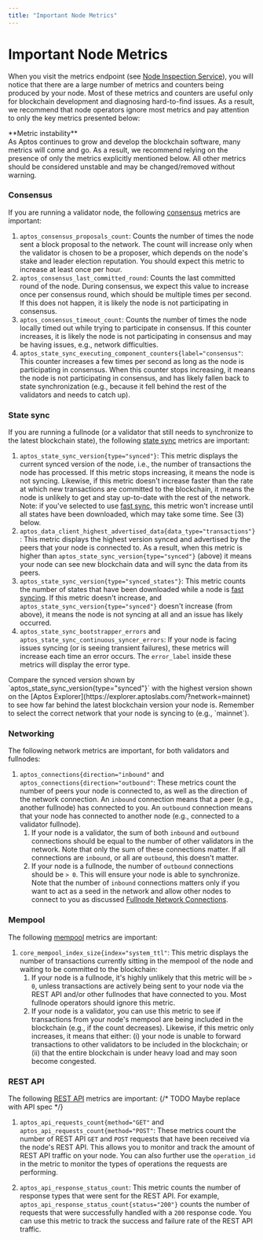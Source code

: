 ```yaml
---
title: "Important Node Metrics"
---
```



# Important Node Metrics

When you visit the metrics endpoint (see [Node Inspection Service](./node-inspection-service.mdx)), you will notice that
there are a large number of metrics and counters being produced by your node. Most of these metrics and counters are
useful only for blockchain development and diagnosing hard-to-find issues. As a result, we recommend that node
operators ignore most metrics and pay attention to only the key metrics presented below:

<Callout type="info">
**Metric instability**<br />
As Aptos continues to grow and develop the blockchain software, many metrics will come and go.
As a result, we recommend relying on the presence of only the metrics explicitly mentioned below.
All other metrics should be considered unstable and may be changed/removed without warning.
</Callout>

### Consensus

If you are running a validator node, the following
[consensus](../../blockchain/learn-about-aptos/blockchain.mdx#consensus) metrics are important:

1. `aptos_consensus_proposals_count`: Counts the number of times the node sent a block
   proposal to the network. The count will increase only when the validator is chosen to be a proposer,
   which depends on the node's stake and leader election reputation. You should expect this metric to
   increase at least once per hour.
2. `aptos_consensus_last_committed_round`: Counts the last committed round of the node.
   During consensus, we expect this value to increase once per consensus round, which should be multiple
   times per second. If this does not happen, it is likely the node is not participating in consensus.
3. `aptos_consensus_timeout_count`: Counts the number of times the node locally timed out while trying
   to participate in consensus. If this counter increases, it is likely the node is not participating
   in consensus and may be having issues, e.g., network difficulties.
4. `aptos_state_sync_executing_component_counters{label="consensus"`: This counter increases
   a few times per second as long as the node is participating in consensus. When this counter stops
   increasing, it means the node is not participating in consensus, and has likely fallen back to state
   synchronization (e.g., because it fell behind the rest of the validators and needs to catch up).

### State sync

If you are running a fullnode (or a validator that still needs to synchronize to the latest blockchain
state), the following [state sync](../../nodes/configure/state-sync.mdx) metrics are important:

1. `aptos_state_sync_version{type="synced"}`: This metric displays the current synced version of the node,
   i.e., the number of transactions the node has processed. If this metric stops increasing, it means the
   node is not syncing. Likewise, if this metric doesn't increase faster than the rate at which new transactions
   are committed to the blockchain, it means the node is unlikely to get and stay up-to-date with the rest of
   the network. Note: if you've selected to use [fast sync](../../nodes/configure/state-sync.mdx#fast-syncing),
   this metric won't increase until all states have been downloaded, which may take some time. See (3) below.
2. `aptos_data_client_highest_advertised_data{data_type="transactions"}`: This metric displays the highest
   version synced and advertised by the peers that your node is connected to. As a result, when this metric is
   higher than `aptos_state_sync_version{type="synced"}` (above) it means your node can see new blockchain data and
   will sync the data from its peers.
3. `aptos_state_sync_version{type="synced_states"}`: This metric counts the number of states that have been
   downloaded while a node is [fast syncing](../../nodes/configure/state-sync.mdx#fast-syncing). If this metric doesn't increase,
   and `aptos_state_sync_version{type="synced"}` doesn't increase (from above), it means the node is not syncing
   at all and an issue has likely occurred.
4. `aptos_state_sync_bootstrapper_errors` and `aptos_state_sync_continuous_syncer_errors`: If your node is
   facing issues syncing (or is seeing transient failures), these metrics will increase each time an error occurs.
   The `error_label` inside these metrics will display the error type.

<Callout type="info">
Compare the synced version shown by `aptos_state_sync_version{type="synced"}` with the highest version shown on the [Aptos Explorer](https://explorer.aptoslabs.com/?network=mainnet) to see how far behind the latest blockchain version your node is. Remember to select the correct network that your node is syncing to (e.g., `mainnet`).
</Callout>

### Networking

The following network metrics are important, for both validators and fullnodes:

1. `aptos_connections{direction="inbound"` and `aptos_connections{direction="outbound"`: These metrics count
   the number of peers your node is connected to, as well as the direction of the network connection. An `inbound`
   connection means that a peer (e.g., another fullnode) has connected to you. An `outbound` connection means that
   your node has connected to another node (e.g., connected to a validator fullnode).
   1. If your node is a validator, the sum of both `inbound` and `outbound` connections should be equal to the
      number of other validators in the network. Note that only the sum of these connections matter. If all connections
      are `inbound`, or all are `outbound`, this doesn't matter.
   2. If your node is a fullnode, the number of `outbound` connections should be `> 0`. This will ensure your node is
      able to synchronize. Note that the number of `inbound` connections matters only if you want to act as a seed in
      the network and allow other nodes to connect to you as discussed
      [Fullnode Network Connections](../../nodes/full-node/modify/fullnode-network-connections.mdx#allowing-pfn-connections).

### Mempool

The following [mempool](../../blockchain/learn-about-aptos/blockchain.mdx#mempool) metrics are important:

1. `core_mempool_index_size{index="system_ttl"`: This metric displays the number of transactions currently sitting in
   the mempool of the node and waiting to be committed to the blockchain:
   1. If your node is a fullnode, it's highly unlikely that this metric will be `> 0`, unless transactions are actively
      being sent to your node via the REST API and/or other fullnodes that have connected to you. Most fullnode operators
      should ignore this metric.
   2. If your node is a validator, you can use this metric to see if transactions from your node's mempool are being
      included in the blockchain (e.g., if the count decreases). Likewise, if this metric only increases, it means
      that either: (i) your node is unable to forward transactions to other validators to be included in the blockchain; or
      (ii) that the entire blockchain is under heavy load and may soon become congested.

### REST API

The following [REST API](../../../build/apis.mdx) metrics are important: {/* TODO Maybe replace with API spec */}

1. `aptos_api_requests_count{method="GET"` and `aptos_api_requests_count{method="POST"`: These metrics count
   the number of REST API `GET` and `POST` requests that have been received via the node's REST API. This
   allows you to monitor and track the amount of REST API traffic on your node. You can also further use the
   `operation_id` in the metric to monitor the types of operations the requests are performing.

2. `aptos_api_response_status_count`: This metric counts the number of response types that were sent for
   the REST API. For example, `aptos_api_response_status_count{status="200"}` counts the number of requests
   that were successfully handled with a `200` response code. You can use this metric to track the success and
   failure rate of the REST API traffic.

